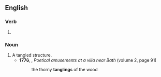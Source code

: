 ==English==

===Verb===
{{head|en|present participle}}

# {{present participle of|tangle|lang=en|nocat=1}}

===Noun===
{{en-noun}}

# A tangled structure.
#* '''1776''', {{w|Anna, Lady Miller}}, ''Poetical amusements at a villa near Bath'' (volume 2, page 91)
#*: the thorny '''tanglings''' of the wood